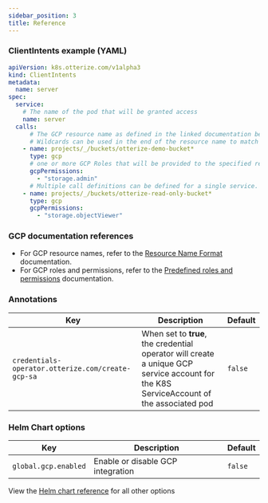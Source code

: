 ```yaml
---
sidebar_position: 3
title: Reference
---
```


### ClientIntents example (YAML)

```yaml
apiVersion: k8s.otterize.com/v1alpha3
kind: ClientIntents
metadata:
  name: server
spec:
  service:
    # The name of the pod that will be granted access
    name: server
  calls:
      # The GCP resource name as defined in the linked documentation below
      # Wildcards can be used in the end of the resource name to match multiple and nested resources
    - name: projects/_/buckets/otterize-demo-bucket*
      type: gcp
      # one or more GCP Roles that will be provided to the specified resources
      gcpPermissions:
        - "storage.admin"
      # Multiple call definitions can be defined for a single service.
	- name: projects/_/buckets/otterize-read-only-bucket*
      type: gcp
      gcpPermissions:
        - "storage.objectViewer"
```

### GCP documentation references
   - For GCP resource names, refer to the [Resource Name Format](https://cloud.google.com/iam/docs/conditions-resource-attributes#resource-name) documentation.
   - For GCP roles and permissions, refer to the [Predefined roles and permissions](https://cloud.google.com/iam/docs/understanding-roles#predefined_roles) documentation.

### Annotations

| Key                                                        | Description                                                                                                                                                                                  | Default  |
|------------------------------------------------------------|----------------------------------------------------------------------------------------------------------------------------------------------------------------------------------------------|----------|
| `credentials-operator.otterize.com/create-gcp-sa` | When set to **true**, the credential operator will create a unique GCP service account for the K8S ServiceAccount of the associated pod | `false` |


### Helm Chart options

| Key                                                        | Description                                                                                                                                                                                  | Default  |
|------------------------------------------------------------|----------------------------------------------------------------------------------------------------------------------------------------------------------------------------------------------|----------|
| `global.gcp.enabled`                                       | Enable or disable GCP integration                                                                                                                                                            | `false`  |

View the [Helm chart reference](/reference/configuration/otterize-chart) for all other options
